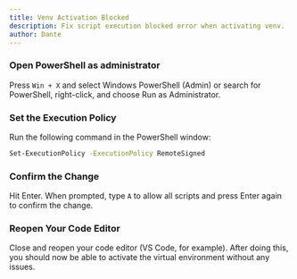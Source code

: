 ```yaml
---
title: Venv Activation Blocked
description: Fix script execution blocked error when activating venv.
author: Dante
---
```


<Steps>

### Open PowerShell as administrator

Press `Win + X` and select Windows PowerShell (Admin) or search for PowerShell,
right-click, and choose Run as Administrator.

### Set the Execution Policy

Run the following command in the PowerShell window:
```bash
Set-ExecutionPolicy -ExecutionPolicy RemoteSigned
```

### Confirm the Change

Hit Enter. When prompted, type `A` to allow all scripts and press Enter again to confirm the change.

### Reopen Your Code Editor

Close and reopen your code editor (VS Code, for example). After doing this, you should now be able
to activate the virtual environment without any issues.

</Steps>
